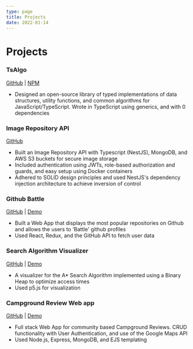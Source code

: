 ```yaml
---
type: page
title: Projects
date: 2022-01-14
---
```


# Projects

### TsAlgo

[GitHub](https://github.com/amaan18/tsalgo) | [NPM](https://npmjs.com/tsalgo)

- Designed an open-source library of typed implementations of data structures, utility functions, and common algorithms
  for JavaScript/TypeScript. Wrote in TypeScript using generics, and with 0 dependencies

### Image Repository API

[GitHub](https://github.com/amaan18/image-repository-api)

- Built an Image Repository API with Typescript (NestJS), MongoDB, and AWS S3 buckets for secure image storage
- Included authentication using JWTs, role-based authorization and guards, and easy setup using Docker containers
- Adhered to SOLID design principles and used NestJS's dependency injection architecture to achieve inversion of control

### Github Battle

[GitHub](https://github.com/amaan18/github-battle) | [Demo](https://react-git-battle.netlify.app)

- Built a Web App that displays the most popular repositories on Github and allows the users to 'Battle' github profiles
- Used React, Redux, and the GitHub API to fetch user data

### Search Algorithm Visualizer

[GitHub](https://github.com/amaan18/a-star-pathfinding) | [Demo](https://astar-visualization.netlify.app)

- A visualizer for the A\* Search Algorithm implemented using a Binary Heap to optimize access times
- Used p5.js for visualization

### Campground Review Web app

[GitHub](https://github.com/amaan18/yelpcamp) | [Demo](https://whoevenlikescamping.herokuapp.com)

- Full stack Web App for community based Campground Reviews. CRUD functionality with User Authentication, and use of the Google Maps API
- Used Node.js, Express, MongoDB, and EJS templating
